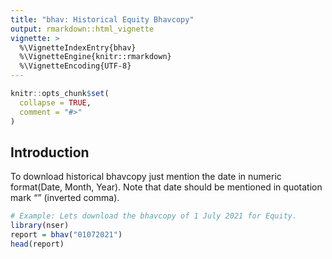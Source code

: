 ---
title: "bhav: Historical Equity Bhavcopy"
output: rmarkdown::html_vignette
vignette: >
  %\VignetteIndexEntry{bhav}
  %\VignetteEngine{knitr::rmarkdown}
  %\VignetteEncoding{UTF-8}
---

```{r, include = FALSE}
knitr::opts_chunk$set(
  collapse = TRUE,
  comment = "#>"
)
```

## Introduction 

To download historical bhavcopy just mention the date in numeric format(Date, Month, Year). Note that date should be mentioned 
in quotation mark "" (inverted comma). 

```{r example}
# Example: Lets download the bhavcopy of 1 July 2021 for Equity. 
library(nser)
report = bhav("01072021")
head(report)
```
